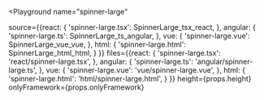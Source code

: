 

<Playground
  name="spinner-large"
  
  source={{react: {
             'spinner-large.tsx': SpinnerLarge_tsx_react,
           },
           angular: {
             'spinner-large.ts': SpinnerLarge_ts_angular,
           },
           vue: {
             'spinner-large.vue': SpinnerLarge_vue_vue,
           },
           html: {
             'spinner-large.html': SpinnerLarge_html_html,
           }
}}
  files={{react: {
            'spinner-large.tsx': 'react/spinner-large.tsx',
          },
          angular: {
            'spinner-large.ts': 'angular/spinner-large.ts',
          },
          vue: {
            'spinner-large.vue': 'vue/spinner-large.vue',
          },
          html: {
            'spinner-large.html': 'html/spinner-large.html',
          }
}}
  height={props.height}
  onlyFramework={props.onlyFramework}
></Playground>
